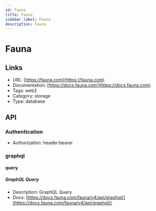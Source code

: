 ```yaml
---
id: fauna
title: Fauna
sidebar_label: Fauna
description: Fauna
---
```


# Fauna

## Links

* URL: [https://fauna.com](https://fauna.com)
* Documentation: [https://docs.fauna.com](https://docs.fauna.com)
* Tags: web2
* Category: storage
* Type: database

## API

### Authentication

* Authorization: header:bearer

### graphql

#### query

##### GraphQL Query

* Description: GraphQL Query
* Docs: [https://docs.fauna.com/fauna/v4/api/graphql/](https://docs.fauna.com/fauna/v4/api/graphql/)
